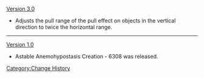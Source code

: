 [[Version 3.0]]
* Adjusts the pull range of the pull effect on objects in the vertical direction to twice the horizontal range.
----
[[Version 1.0]]
* Astable Anemohypostasis Creation - 6308 was released.
<noinclude>[[Category:Change History]]</noinclude>